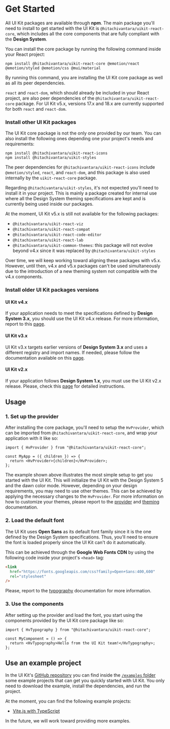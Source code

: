 
<Meta title="Overview/Get Started" />

# Get Started

All UI Kit packages are available through **npm**. The main package you'll need to install to get started with the UI Kit is `@hitachivantara/uikit-react-core`,
which includes all the core components that are fully compliant with the **Design System**.

You can install the core package by running the following command inside your React project:

```
npm install @hitachivantara/uikit-react-core @emotion/react @emotion/styled @emotion/css @mui/material
```

By running this command, you are installing the UI Kit core package as well as all its peer dependencies.

`react` and `react-dom`, which should already be included in your React project, are also peer dependencies of the `@hitachivantara/uikit-react-core` package.
For UI Kit v5.x, versions 17.x and 18.x are currently supported for both `react` and `react-dom`.

### Install other UI Kit packages

The UI Kit core package is not the only one provided by our team. You can also install the following ones depending one your project's needs and requirements:

```
npm install @hitachivantara/uikit-react-icons
npm install @hitachivantara/uikit-styles
```

The peer dependencies for `@hitachivantara/uikit-react-icons` include `@emotion/styled`, `react`, and `react-dom`, and this package is also used internally by the
`uikit-react-core` package.

Regarding `@hitachivantara/uikit-styles`, it's not expected you'll need to install it in your project. This is mainly a package created for internal use
where all the Design System theming specifications are kept and is currently being used inside our packages.

At the moment, UI Kit v5.x is still not available for the following packages:

- `@hitachivantara/uikit-react-viz`
- `@hitachivantara/uikit-react-compat`
- `@hitachivantara/uikit-react-code-editor`
- `@hitachivantara/uikit-react-lab`
- `@hitachivantara/uikit-common-themes`: this package will not evolve beyond v4.x since it was replaced by `@hitachivantara/uikit-styles`

Over time, we will keep working toward aligning these packages with v5.x. However, until then, v4.x and v5.x packages can't be used simultaneously due to the
introduction of a new theming system not compatible with the v4.x components.

### Install older UI Kit packages versions

#### UI Kit v4.x

If your application needs to meet the specifications defined by **Design System 3.x**, you should use the UI Kit v4.x release. For more information, report to this
[page](https://lumada-design.github.io/uikit/master/?path=/docs/overview-installation--page).

#### UI Kit v3.x

UI Kit v3.x targets earlier versions of **Design System 3.x** and uses a different registry and import names. If needed, please follow the documentation
available on this [page](https://lumada-design.github.io/uikit/v3-old-registry/?path=/docs/get-started-installation--page).

#### UI Kit v2.x

If your application follows **Design System 1.x**, you must use the UI Kit v2.x release. Please, check this
[page](https://lumada-design.github.io/uikit/v2.x/?path=/docs/get-started-installation--page) for detailed instructions.

## Usage

### 1. Set up the provider

After installing the core package, you'll need to setup the `HvProvider`, which can be imported from `@hitachivantara/uikit-react-core`,
and wrap your application with it like so:

```tsx
import { HvProvider } from "@hitachivantara/uikit-react-core";

const MyApp = ({ children }) => {
  return <HvProvider>{children}</HvProvider>;
};
```

The example shown above illustrates the most simple setup to get you started with the UI Kit. This will initialize the UI Kit with the Design System 5
and the dawn color mode. However, depending on your design requirements, you may need to use other themes. This can be achieved by applying the necessary
changes to the `HvProvider`. For more information on how to customize your themes, please report to the [provider](/docs/guides-provider--main) and [theming](/docs/guides-theming-default-themes--main-ds-5) documentation.

### 2. Load the default font

The UI Kit uses **Open Sans** as its default font family since it is the one defined by the Design System specifications. Thus, you'll need to ensure the font
is loaded properly since the UI Kit can't do it automatically.

This can be achieved through the **Google Web Fonts CDN** by using the following code inside your project's `<head>` tag:

```html
<link
  href="https://fonts.googleapis.com/css?family=Open+Sans:400,600"
  rel="stylesheet"
/>
```

Please, report to the [typography](/docs/foundation-typography--main) documentation for more information.

### 3. Use the components

After setting up the provider and load the font, you start using the components provided by the UI Kit core package like so:

```tsx
import { HvTypography } from "@hitachivantara/uikit-react-core";

const MyComponent = () => {
  return <HvTypography>Hello from the UI Kit team!</HvTypography>;
};
```

## Use an example project

In the UI Kit's [GitHub repository](https://github.com/lumada-design/hv-uikit-react) you can find inside the [`/examples` folder](https://github.com/lumada-design/hv-uikit-react/tree/next-mirage/examples)
some example projects that can get you quickly started with UI Kit. You only need to download the example, install the dependencies, and run the project.

At the moment, you can find the following example projects:

- [Vite.js with TypeScript](https://github.com/lumada-design/hv-uikit-react/tree/next-mirage/examples/uikit-vite-ts)

In the future, we will work toward providing more examples.
